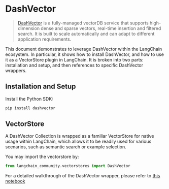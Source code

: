 # DashVector

> [DashVector](https://help.aliyun.com/document_detail/2510225.html) is a fully-managed vectorDB service that supports high-dimension dense and sparse vectors, real-time insertion and filtered search. It is built to scale automatically and can adapt to different application requirements.

This document demonstrates to leverage DashVector within the LangChain ecosystem. In particular, it shows how to install DashVector, and how to use it as a VectorStore plugin in LangChain.
It is broken into two parts: installation and setup, and then references to specific DashVector wrappers.

## Installation and Setup

Install the Python SDK:

```bash
pip install dashvector
```

## VectorStore

A DashVector Collection is wrapped as a familiar VectorStore for native usage within LangChain,
which allows it to be readily used for various scenarios, such as semantic search or example selection.

You may import the vectorstore by:

```python
from langchain_community.vectorstores import DashVector
```

For a detailed walkthrough of the DashVector wrapper, please refer to [this notebook](/docs/integrations/vectorstores/dashvector)
